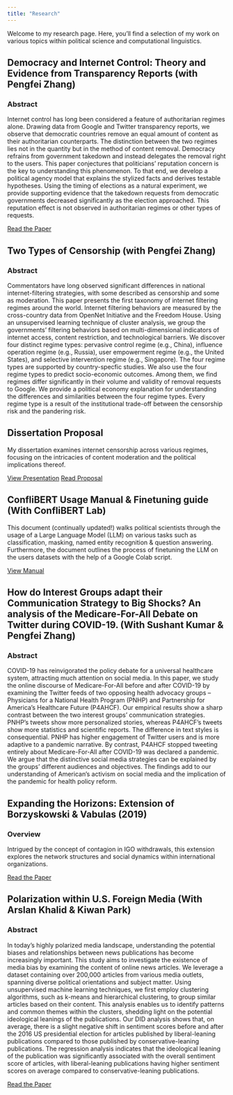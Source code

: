 ```yaml
---
title: "Research"
---
```

Welcome to my research page. Here, you'll find a selection of my work on various topics within political science and computational linguistics.

## Democracy and Internet Control: Theory and Evidence from Transparency Reports (with Pengfei Zhang)

::: {.callout-caution collapse="true"}

### Abstract
Internet control has long been considered a feature of authoritarian regimes alone. Drawing data from Google and Twitter transparency reports, we observe that democratic countries remove an equal amount of content as their authoritarian counterparts. The distinction between the two regimes lies not in the quantity but in the method of content removal. Democracy refrains from government takedown and instead delegates the removal right to the users. This paper conjectures that politicians' reputation concern is the key to understanding this phenomenon. To that end, we develop a political agency model that explains the stylized facts and derives testable hypotheses. Using the timing of elections as a natural experiment, we provide supporting evidence that the takedown requests from democratic governments decreased significantly as the election approached. This reputation effect is not observed in authoritarian regimes or other types of requests.  
:::

[Read the Paper](research/democracy-and-internet-control.pdf)

## Two Types of Censorship (with Pengfei Zhang)
::: {.callout-caution collapse="true"}
### Abstract
Commentators have long observed significant differences in national internet-filtering strategies, with some described as censorship and some as moderation. This paper presents the first taxonomy of internet filtering regimes around the world. Internet filtering behaviors are measured by the cross-country data from OpenNet Initiative and the Freedom House. Using an unsupervised learning technique of cluster analysis, we group the governments' filtering behaviors based on multi-dimensional indicators of internet access, content restriction, and technological barriers.
We discover four distinct regime types: pervasive control regime (e.g., China), influence operation regime (e.g., Russia), user empowerment regime (e.g., the United States), and selective intervention regime (e.g., Singapore). 
The four regime types are supported by country-specfic studies. We also use the four regime types to predict socio-economic outcomes.  Among them, we find regimes differ significantly in their volume and validity of removal requests to Google. We provide a political economy explanation for understanding the differences and similarities between the four regime types. Every regime type is a result of the institutional trade-off between the censorship risk and the pandering risk. 
:::
## Dissertation Proposal

My dissertation examines internet censorship across various regimes, focusing on the intricacies of content moderation and the political implications thereof.

[View Presentation](research/dissertation-proposal-presentation.pdf)
[Read Proposal](research/dissertation-proposal-paper.pdf)

## ConfliBERT Usage Manual & Finetuning guide (With ConfliBERT Lab)

This document (continually updated!) walks political scientists through the usage of a Large Language Model (LLM) on various tasks such as classification, masking, named entity recognition & question answering. Furthermore, the document outlines the process of finetuning the LLM on the users datasets with the help of a Google Colab script.

[View Manual](research/ConfliBERT.html)

## How do Interest Groups adapt their Communication Strategy to Big Shocks? An analysis of the Medicare-For-All Debate on Twitter during COVID-19. (With Sushant Kumar & Pengfei Zhang)

::: {.callout-caution collapse="true"}
### Abstract 

COVID-19 has reinvigorated the policy debate for a universal healthcare system, attracting much attention on social media. In this paper, we study the online discourse of Medicare-For-All before and after COVID-19 by examining the Twitter feeds of two opposing health advocacy groups -- Physicians for a National Health Program (PNHP) and Partnership for America’s Healthcare Future (P4AHCF). Our empirical results show a sharp contrast between the two interest groups’ communication strategies. PNHP’s tweets show more personalized stories, whereas P4AHCF’s tweets show more statistics and scientific reports. The difference in text styles is consequential. PNHP has higher engagement of Twitter users and is more adaptive to a pandemic narrative. By contrast, P4AHCF stopped tweeting entirely about Medicare-For-All after COVID-19 was declared a pandemic. We argue that the distinctive social media strategies can be explained by the groups’ different audiences and objectives. The findings add to our understanding of American’s activism on social media and the implication of the pandemic for health policy reform.
:::


## Expanding the Horizons: Extension of Borzyskowski & Vabulas (2019)

::: {.callout-caution collapse="true"}
### Overview
Intrigued by the concept of contagion in IGO withdrawals, this extension explores the network structures and social dynamics within international organizations.
:::
[Read the Paper](research/expanding-horizons-extension.pdf)

## Polarization within U.S. Foreign Media (With Arslan Khalid & Kiwan Park)
::: {.callout-caution collapse="true"}
### Abstract

In today's highly polarized media landscape, understanding the potential biases
and relationships between news publications has become increasingly important. This study
aims to investigate the existence of media bias by examining the content of online news
articles. We leverage a dataset containing over 200,000 articles from various media outlets,
spanning diverse political orientations and subject matter. Using unsupervised machine
learning techniques, we first employ clustering algorithms, such as k-means and hierarchical
clustering, to group similar articles based on their content. This analysis enables us to
identify patterns and common themes within the clusters, shedding light on the potential
ideological leanings of the publications. Our DID analysis shows that, on average, there is a
slight negative shift in sentiment scores before and after the 2016 US presidential election for
articles published by liberal-leaning publications compared to those published by
conservative-leaning publications. The regression analysis indicates that the ideological
leaning of the publication was significantly associated with the overall sentiment score of
articles, with liberal-leaning publications having higher sentiment scores on average
compared to conservative-leaning publications.
:::
[Read the Paper](research/media-polarization.pdf)

